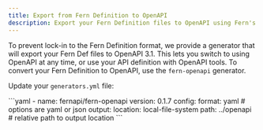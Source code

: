 ---
title: Export from Fern Definition to OpenAPI
description: Export your Fern Definition files to OpenAPI using Fern's OpenAPI generator.
---

To prevent lock-in to the Fern Definition format, we provide a generator that will export your Fern Def files to OpenAPI 3.1. 
This lets you switch to using OpenAPI at any time, or use your API definition with OpenAPI tools.
To convert your Fern Definition to OpenAPI, use the `fern-openapi` generator. 

Update your `generators.yml` file:

<CodeBlock title="generators.yml">
```yaml
- name: fernapi/fern-openapi
  version: 0.1.7
  config:
    format: yaml # options are yaml or json
  output:
    location: local-file-system
    path: ../openapi # relative path to output location
```
</CodeBlock>

